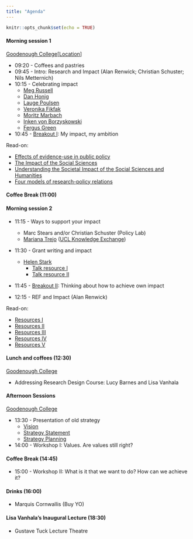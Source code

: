 ```yaml
---
title: "Agenda"
---
```




```r
knitr::opts_chunk$set(echo = TRUE)
```



#### Morning session 1 
[Goodenough College](https://www.goodenough.ac.uk)[[Location](https://goo.gl/maps/cexnUGb41a4Li7hd6)]

* 09:20 - Coffees and pastries
* 09:45 - Intro: Research and Impact (Alan Renwick; Christian Schuster; Nils Metternich)
* 10:15 - Celebrating impact
  + [Meg Russell](https://www.ucl.ac.uk/constitution-unit/about-us/people/professor-meg-russell)
  + [Dan Honig](https://danhonig.info)
  + [Lauge Poulsen](https://www.ucl.ac.uk/political-science/people/academic-teaching-and-research-staff/professor-lauge-poulsen)
  + [Veronika Fikfak](https://www.humanrightsnudge.com)
  + [Moritz Marbach](https://moritz-marbach.com)
  + [Inken von Borzyskowski](https://www.borzyskowski.net)
  + [Fergus Green](https://fergusgreen.net)
  
* 10:45 - [Breakout I](https://nilswmetternich.github.io/ResearchUCLDay/workshop1.html): My impact, my ambition

Read-on:

* [Effects of evidence-use in public policy](https://sumtxt.github.io/DEPP/course/course-10.html)
* [The Impact of the Social Sciences](https://methods.sagepub.com/book/the-impact-of-the-social-sciences)
* [Understanding the Societal Impact of the Social Sciences and Humanities](https://www.frontiersin.org/articles/10.3389/frma.2021.696804/full)
* [Four models of research-policy relations](https://www.nature.com/articles/s41599-017-0042-z)

#### Coffee Break (11:00)

#### Morning session 2 

* 11:15 - Ways to support your impact 
  + Marc Stears and/or Christian Schuster (Policy Lab)
  + [Mariana Trejo](https://www.ucl.ac.uk/enterprise/about/meet-team/knowledge-exchange-funding-and-finance) ([UCL Knowledge Exchange](https://www.ucl.ac.uk/enterprise/staff/access-funding/knowledge-exchange-and-innovation-funding)) 
* 11:30 - Grant writing and impact 
  + [Helen Stark](https://www.ucl.ac.uk/social-historical-sciences/news/2022/oct/staff-spotlight-helen-stark)
    + [Talk resource I](https://liveuclac.sharepoint.com/sites/AH-SHSIntranet/SitePages/Joint-Faculties-Research.aspx)
    + [Talk resource II](https://www.ucl.ac.uk/research/support-staff/funding-ucl-research-innovation-global-engagement)
* 11:45 - [Breakout II](https://nilswmetternich.github.io/ResearchUCLDay/workshop2.html): Thinking about how to achieve own impact

* 12:15 - REF and Impact (Alan Renwick)

Read-on:

* [Resources I](https://www.research-strategy.admin.cam.ac.uk/pathwaytoimpact/index.html)
* [Resources II](https://www.eui.eu/Documents/MWP/AcademicCareers/ACO-conf-201819/LeveridgeBruun-UCL.pdf)
* [Resources III](https://www.ucl.ac.uk/research/domains/sites/research_domains/files/what-is-impact.pdf)
* [Resources IV](https://www.mpls.ox.ac.uk/public-engagement/top-tips/funding-pathways-to-impact-and-other-funding-schemes)
* [Resources V](https://impact.wp.st-andrews.ac.uk/pathways-to-impact/)

#### Lunch and coffees (12:30) 
[Goodenough College](https://www.goodenough.ac.uk)

* Addressing Research Design Course: Lucy Barnes and Lisa Vanhala

#### Afternoon Sessions 
[Goodenough College](https://www.goodenough.ac.uk)

* 13:30 - Presentation of old strategy 
  + [Vision](https://liveuclac.sharepoint.com/:b:/s/PoliticalScienceDepartmentalResearchCommittee/EZQaP2RAeKBBrKZGEi_3jpQBj8CQ6U5YBjW_xt6MW-jbIQ?e=eZFuIp)
  + [Strategy Statement](https://liveuclac.sharepoint.com/:b:/s/PoliticalScienceDepartmentalResearchCommittee/EZswjHySyP5Bgkq9qmxZln0BLMzgL-K6d4Kto0CdprwRLw?e=odwUNC)
  + [Strategy Planning](https://liveuclac.sharepoint.com/:b:/s/PoliticalScienceDepartmentalResearchCommittee/ESK7CbXnf1NAmBHOIL9qN2QBk4Y6PYgwSHQqCI48CWWKkA?e=gf9CTq)

* 14:00 - Workshop I: Values. Are values still right?

#### Coffee Break (14:45)

* 15:00 - Workshop II: What is it that we want to do? How can we achieve it?

#### Drinks (16:00) 
* Marquis Cornwallis (Buy YO)

#### Lisa Vanhala's Inaugural Lecture (18:30) 
* Gustave Tuck Lecture Theatre

